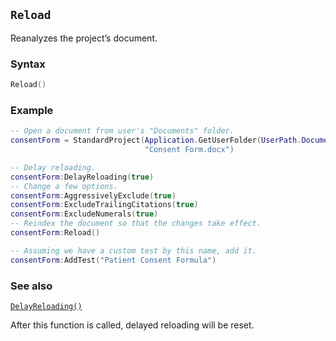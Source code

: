 ::: {.minipage data-latex="{\textwidth}"}
## `Reload` {#standard-reload}

Reanalyzes the project's document.

### Syntax {-}

``` .lua
Reload()
```

### Example\index{examples!adding tests} {-}

``` .lua
-- Open a document from user's "Documents" folder.
consentForm = StandardProject(Application.GetUserFolder(UserPath.Documents) ..
                              "Consent Form.docx")

-- Delay reloading.
consentForm:DelayReloading(true)
-- Change a few options.
consentForm:AggressivelyExclude(true)
consentForm:ExcludeTrailingCitations(true)
consentForm:ExcludeNumerals(true)
-- Reindex the document so that the changes take effect.
consentForm:Reload()

-- Assuming we have a custom test by this name, add it.
consentForm:AddTest("Patient Consent Formula")
```

### See also {-}

[`DelayReloading()`](#standard-delayreloading)

:::: {.notesection data-latex=""}
After this function is called, delayed reloading will be reset.
::::
:::
